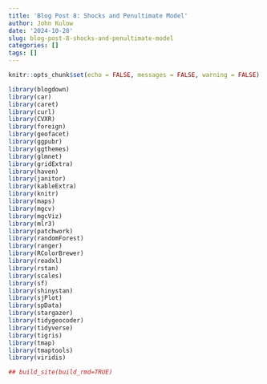 ```yaml
---
title: 'Blog Post 8: Shocks and Penultimate Model'
author: John Kulow
date: '2024-10-28'
slug: blog-post-8-shocks-and-penultimate-model
categories: []
tags: []
---
```


```r
knitr::opts_chunk$set(echo = FALSE, messages = FALSE, warning = FALSE)
```



```r
library(blogdown)
library(car)
library(caret)
library(curl)
library(CVXR)
library(foreign)
library(geofacet)
library(ggpubr)
library(ggthemes)
library(glmnet)
library(gridExtra)
library(haven)
library(janitor)
library(kableExtra)
library(knitr)
library(maps)
library(mgcv)
library(mgcViz)
library(mlr3)
library(patchwork)
library(randomForest)
library(ranger)
library(RColorBrewer)
library(readxl)
library(rstan)
library(scales)
library(sf)
library(shinystan)
library(sjPlot)
library(spData)
library(stargazer)
library(tidygeocoder)
library(tidyverse)
library(tigris)
library(tmap)
library(tmaptools)
library(viridis)
```







```r
## build_site(build_rmd=TRUE)
```























